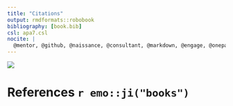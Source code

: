 ```yaml
---
title: "Citations"
output: rmdformats::robobook
bibliography: [book.bib]
csl: apa7.csl
nocite: |
  @mentor, @github, @naissance, @consultant, @markdown, @engage, @onepage
---
```


![](https://media.giphy.com/media/atcqQ5PuX41J6/giphy.gif)

# References `r emo::ji("books")`{-}

